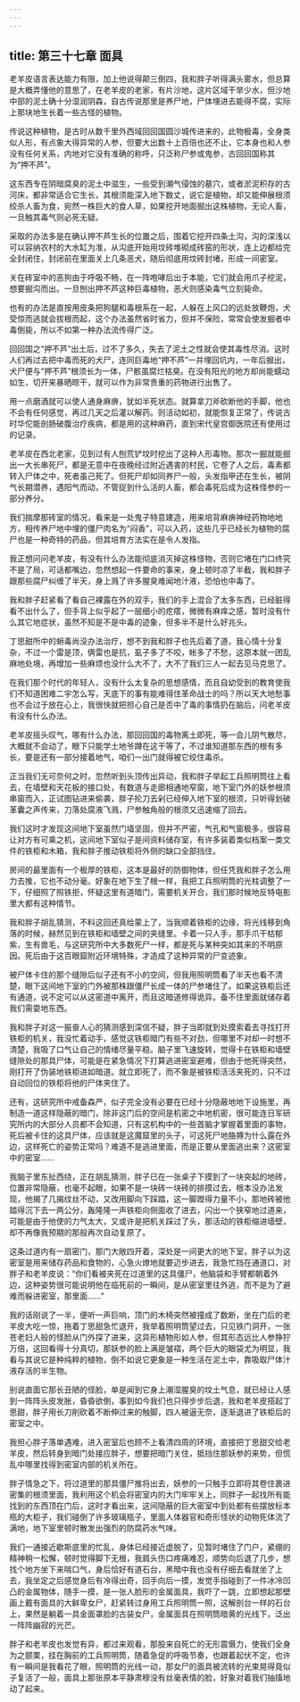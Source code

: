 ```yaml
---
---
---
```

title: 第三十七章 面具
---




老羊皮语言表达能力有限，加上他说得颠三倒四，我和胖子听得满头雾水，但总算是大概弄懂他的意思了，在老羊皮的老家，有片沙地，这片区域干旱少水，但沙地中部的泥土确十分湿润阴森，自古传说那里是养尸地，尸体埋进去能得不腐，实际上那块地生长着一些古怪的植物。

传说这种植物，是古时从数千里外西域回回国圆沙城传进来的，此物极毒，全身类似人形，有点象大得异常的人参，但要大出数十上百倍也还不止，它本身也和人参没有任何关系，内地对它没有准确的称呼，只泛称尸参或鬼参，古回回国称其为“押不芦”。

这东西专在阴暗腐臭的泥土中滋生，一些受到潮气侵蚀的墓穴，或者淤泥积存的古河床，都非常适合它生长，其根须能深入地下数丈，说它是植物，却又能伸展根须绞杀人畜为食，宛然一株巨大的食人草，如果挖开地面掘出这株植物，无论人畜，一旦触其毒气则必死无疑。

采取的办法多是在确认押不芦生长的位置之后，围着它挖开四条土沟，沟的深浅以可以容纳农村的大水缸为准，从沟底开始用坟砖堆砌成砖窑的形状，连上边都给完全封闭住，封闭前在里面关上几条恶犬，随后彻底用坟砖封堵，形成一间密室。

关在砖室中的恶狗由于呼吸不畅，在一阵咆哮后出于本能，它们就会用爪子挖泥，想要掘沟而出。一旦刨出押不芦这种巨毒植物，恶犬则感染毒气立刻毙命。

也有的办法是直按用皮条把狗腿和毒根系在一起，人躲在上风口的远处放鞭炮，犬受惊而逃就会拔根而起，这个办法虽然省时省力，但并不保险，常常会使发掘者中毒倒毙，所以不如第一种办法流传得广泛。

回回国之“押不芦”出土后，过不了多久，失去了泥土之性就会使其毒性尽消。这时人们再过去把中毒而死的犬尸，连同巨毒地“押不芦”一并埋回坑内，一年后掘出，犬尸便与“押不芦”根须长为一体，尸骸虽腐烂枯臭。在没有阳光的地方却尚能蠕动如生，切开来暴晒晾干，就可以作为非常贵重的药物进行出售了。

用一点磨酒就可以使人通身麻痹，犹如半死状态。就算拿刀斧砍断他的手脚，他也不会有任何感觉，再过几天之后灌以解药。则活动如初，就能恢复正常了，传说古时华佗能剖肠破腹治疗疾病，都是用的这种麻药，直到宋代皇宫御医院还有使用过的记录。

老羊皮在西北老家，见到过有人刨荒铲坟时挖出了这种人形毒物。那次一掘就能掘出一大长串死尸，都是无意中在夜晚经过附近遇害的村民，它卷了人之后，毒素都转入尸体之中，死者虽己死了。但死尸却如同养尸一般，头发指甲还在生长，被阴气长期潜养，遇阳气而动，不管捉到什么活的人畜，都会毒死后成为这株怪参的一部分养分。

我们揣摩那砖室的情况，看来是一处鬼子特意建造，用来培背麻痹神经药物地地方，相传养尸地中埋的僵尸肉名为“闷香”，可以入药，这些几乎已经长为植物的腐尸也是一种奇特的药品，但其培育方法实在是令人发指。

我正想问问老羊皮，有没有什么办法能彻底消灭掉这株怪物，否则它堵在门口终究不是了局，可话都嘴边，忽然想起一件要命的事来，身上顿时凉了半截，我和胖子跟那些腐尸纠缠了半天，身上溅了许多腥臭难闻地汁液，恐怕也中毒了。

我和胖子赶紧看了看自己裸露在外的双手，我们的手上混合了太多东西，已经脏得看不出什么了，但手背上似乎起了一层细小的疙瘩，微微有麻痒之感，暂时没有什么其它地症状，虽然不知是不是中毒的迹象，但多半不是什么好兆头。

丁思甜所中的蚦毒尚没办法治疗，想不到我和胖子也先后着了道，我心情十分复杂，不过一个雷是顶，俩雷也是抗，虱子多了不咬，帐多了不愁，这原本就一团乱麻地处境，再增加一些麻烦也没什么大不了，大不了我们三人一起去见马克思了。

在我们那个时代的年轻人，没有什么太复杂的思想感情，而且自幼受到的教育使我们不知道困难二宇怎么写，天底下的事有能难得住革命战士的吗？所以天大地愁事也不会过于放在心上，我很快就把担心自己是否中了毒的事情扔在脑后，问老羊皮有没有什么办法。

老羊皮摇头叹气，哪有什么办法，那回回国的毒物离土即死，等一会儿阴气散尽，大概就不会动了，眼下只能学土地爷蹲在这干等了，不过谁知道那东西的根有多长，要是还有一部分接着地气，咱们一出门就得被它绞住毒杀。

正当我们无可奈何之时，忽然听到头顶传出异动，我和胖子举起工兵照明筒往上看去，在墙壁和天花板的接口处，有数道与走廊相通地窄窗，地下室门外的妖参根须串窗而入，正试图钻进来偷袭，胖子抡刀去剁已经伸入地下室的根须，只听得划破革囊之声传来，刀落处腐液飞溅，尸参触角般的根须又迅速缩了回去。

我们这时才发现这间地下室虽然门墙坚固，但并不严密，气孔和气窗极多，很容易让对方有可乘之机，这间地下室似子是间资料储存室，有许多装着类似档案一类文件的铁柜和木箱，我和胖子推动铁柜将外侧的缺口全部挡住。

房间的最里面有一个极厚的铁柜，这本是最好的防御物体，但任凭我和胖子怎么用力去推，它也不动分毫。好象在地下生了根一样，我把工兵照明筒的光柱调整了一下，仔细照了照铁拒，怀疑这里有道暗门，需要机关开合，我们那时候地反特电影里大都有这种情节。

我和胖子胡乱猜测，不料这回还真给蒙上了，当我顺着铁柜的边缘，将光线移到角落的时候，赫然见到在铁柜和墙壁之间的夹缝里。卡着一只人手，那手爪干枯郁紫，生有兽毛，与这研究所中大多数死尸一样，都是死与某种突如其来的不明原因。死后由于这百眼窟附近环境特殊，才造成了这种异常的尸变迹象。

被尸体卡住的那个缝隙后似子还有不小的空间，但我用照明筒看了半天也看不清楚，眼下这间地下室的门外被那株跟僵尸长成一体的尸参堵住了。如果这铁柜后还有通道，说不定可以从这密道中离开，而且这暗道修得诡异。备不住里面就储存着我们需耍地东西。

我和胖子对这一振奋人心的猜测感到深信不疑，胖子当即就到处摸索着去寻找打开铁柜的机关，我没忙着动手，感觉这铁柜暗门有些不对劲，但哪里不对却一时想不清楚，我吸了口气让自己的情绪尽量平稳。脑子里飞速旋转，觉得卡在铁柜和墙壁缝隙处的那具尸体，可能是在紧急情况下打算逃进密室避难，但由于他死得突然，刚打开了伪装地铁柜进如暗道。就立即死了，而不象是被铁柜活活夹死的，只不过自动回位的铁柜将他的尸体夹住了。

还有，这研究所中戒备森严，似子完全没有必要在已经十分隐蔽地地下设施里，再制造一道这样隐蔽的暗门，除非这门后的空间是机密之中地机密，很可能连日军研究所内的大部分人员都不会知道，只有这机构中的一些首脑才掌握着里面的事物，死后被卡住的这具尸体，应该就是这魔窟里的头子，可这死尸地胳膊为什么露在外边，这样死亡的姿势正常吗？难道不是逃进里面，而是正要从里面逃出来？这密室中的密室……

我脑子里东扯西绕，正在胡乱猜测，胖子已在一张桌子下摸到了一块突起的地砖，位置非常隐蔽，也毫不起眼，如果不是一块砖一块砖的排摸过去，根本没办法发现，他揭了几揭纹丝不动，又改用脚向下踩踏，这一脚蹬得力量不小，那地砖被他踏得沉下去一两公分，轰隆隆一声铁柜向侧面收了进去，闪出一个狭窄地过道来，可能是由于他使的力气太大，又或许是把机关踩过了头，那活动的铁柜缩进墙壁，却不再像我预期的那般再次自动复原了。

这条过道内有一扇密门，那门大敞四开着，深处是一间更大的地下室，胖子以为这密室是用来储存药品和食物的，心急火燎地就要迈步进去，我急忙挡在通道口，对胖子和老羊皮说：“你们看被夹死在过道里的这具僵尸，他脑袋和手臂都朝着外边，这种姿势很可能说明他在临死前的一瞬间，是从密室里往外逃，而不是为了避难而躲进密室，那里面……”

我的话刚说了一半，便听一声巨响，顶门的木椅突然被撞成了数断，坐在门后的老羊皮大吃一惊，拖着丁思甜急忙退开，我举着照明筒望过去，只见铁门洞开，一张苍老妇人般的怪脸从门外探了进来，这异形植物形如人参，但其形态远比人参狰狞万倍，这回看得十分真切，那妖参的脸上满是皱褶，两个巨大的眼袋尤为明显，我看与其说它是种纯粹的植物，倒不如说它更象是一种生活在泥土中，靠吸取尸体汁液存活的半生物。

别说直面它那长丑陋的怪脸，单是闻到它身上潮湿腥臭的坟土气息，就已经让人感到一阵阵头皮发胀，昏昏欲倒，事到如今我们也只得步步后退，我和老羊皮搭起丁思甜，胖子用长刀削砍着不断伸过来的触脚，四人被逼无奈，逐渐退进了铁柜后的密室之中。

我担心胖子落单遇难，进入密室后也顾不上看清四周的环境，直接把丁思甜交给老羊皮，然后转身到暗门处接应胖子，想要把暗门关住，抵挡住那妖参的来势，但慌乱中哪里找得到密室内部的机关所在。

胖子情急之下，将过道里的那具僵尸推将出去，妖参的一只触手立即将其卷住裹进密集的根须里面，我利用这个机会将密室内的大门牢牢关上，同胖子一起找所有能找到的东西顶在门后，这时才看出来，这间隐蔽的巨大密室中到处都有些摆放标本瓶的大柜子，我们碰倒了许多玻璃瓶子，里面人体器官和奇形怪状的动物死体流了满地，地下室里顿时散发出强烈的防腐药水气味。

我们一通接近歇斯底里的忙乱，身体已经接近虚脱了，见暂时堵住了门户，紧绷的精神稍一松懈，顿时觉得脚下无根，我肩头伤口疼痛难忍，顺势向后退了几步，想找个地方坐下来喘口气，身后恰好有道石台，黑暗中我也没有仔细去看就坐了上去，我坐定之后感觉身后有冷得出奇，回手向后一摸，发觉手指碰到了一件冰冷凹凸的金属物体，随手一摸，是一张人脸形的金属面具，我吓了一跳，立即想起那壁画上戴有面具的大鲜卑女尸，赶紧转过身用工兵照明筒一照，这解剖台一样的石台上，果然是躺着一具金面罩脸的古装女尸，金属面具在照明筒暗黄的光线下，泛出一阵阵幽寂的光芒。

胖子和老羊皮也发觉有异，都过来观看，那股来自死亡的无形震慑力，使我们全身为之颤栗，挂在胸前的工兵照明筒，随着急促的呼吸节奏，也跟着起伏不定，也许有一瞬间是我看花了眼，照明筒的光线一动，那女尸的面具被流转的光束晃得竟似子复活了一般，面具上那张原本平静肃穆没有丝毫表情的脸，好象对着我们抽搐地动了起来。